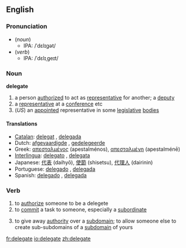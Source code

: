 ==English==
===Pronunciation===
*(''noun'')
**IPA: /ˈdɛlɪɡət/
*(''verb'')
**IPA: /ˈdɛlɪˌɡeɪt/

===Noun===
'''delegate'''

# a person [[authorized]] to act as [[representative]] for another; a [[deputy]]
# a [[representative]] at a [[conference]] etc
#(''US'') an [[appointed]] representative in some [[legislative]] [[bodies]]

====Translations====
*[[Catalan]]: [[delegat]] {{m}}, [[delegada]] {{f}}
*Dutch: [[afgevaardigde]] {{m}}, [[gedelegeerde]] {{m}}
*Greek: [[απεσταλμένος]] {{m}} (apestalménos), [[απεσταλμένη]] {{f}} (apestalménē)
*[[Interlingua]]: [[delegato]] {{m}}, [[delegata]] {{f}}
*Japanese: [[代表]] (daihyō), [[使節]] (shisetsu), [[代理人]] (dairinin)
*Portuguese: [[delegado]] {{m}}, [[delegada]] {{f}}
*Spanish: [[delegado]] {{m}}, [[delegada]] {{f}}

===Verb===
{{en-infl-reg-other-e|delegat|e}}

# to [[authorize]] someone to be a delegete
# to [[commit]] a task to someone, especially a [[subordinate]]
# {{computing}} {{internet}} {{italbrac|of a [[subdomain]]}} to give away [[authority]] over a [[subdomain]]; to allow someone else to create sub-subdomains of a [[subdomain]] of yours

[[fr:delegate]]
[[io:delegate]]
[[zh:delegate]]